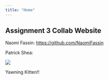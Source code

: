 ```yaml
---
title: "Home"
---
```


## Assignment 3 Collab Website

Naomi Fassin: <https://github.com/NaomiFassin>

Patrick Shea:

![](https://smb.ibsrv.net/imageresizer/image/article_manager/1200x1200/20586/516506/heroimage0.327162001643150501.jpg)

Yawning Kitten!!
